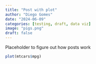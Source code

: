 ```yaml
---
title: "Post with plot"
author: "Diego Gomes"
date: "2024-06-09"
categories: [testing, draft, data viz]
image: "pigs.png"
draft: false
---
```

Placeholder to figure out how posts work



```r
plot(mtcars$mpg)
```
